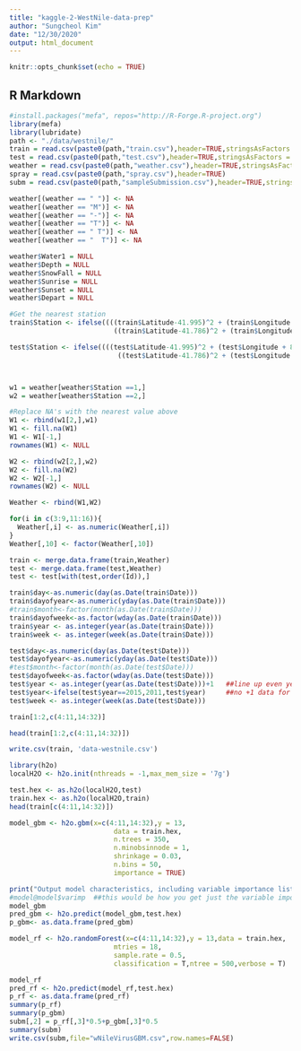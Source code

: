 ```yaml
---
title: "kaggle-2-WestNile-data-prep"
author: "Sungcheol Kim"
date: "12/30/2020"
output: html_document
---
```


```r
knitr::opts_chunk$set(echo = TRUE)
```

## R Markdown

```r
#install.packages("mefa", repos="http://R-Forge.R-project.org")
library(mefa)
library(lubridate)
path <- "./data/westnile/"
train = read.csv(paste0(path,"train.csv"),header=TRUE,stringsAsFactors = T)
test = read.csv(paste0(path,"test.csv"),header=TRUE,stringsAsFactors = T)
weather = read.csv(paste0(path,"weather.csv"),header=TRUE,stringsAsFactors = T)
spray = read.csv(paste0(path,"spray.csv"),header=TRUE)
subm = read.csv(paste0(path,"sampleSubmission.csv"),header=TRUE,stringsAsFactors = F)

weather[(weather == " ")] <- NA
weather[(weather == "M")] <- NA
weather[(weather == "-")] <- NA
weather[(weather == "T")] <- NA
weather[(weather == " T")] <- NA
weather[(weather == "  T")] <- NA

weather$Water1 = NULL
weather$Depth = NULL
weather$SnowFall = NULL
weather$Sunrise = NULL
weather$Sunset = NULL
weather$Depart = NULL

#Get the nearest station
train$Station <- ifelse((((train$Latitude-41.995)^2 + (train$Longitude + 87.933)^2) < 
                          ((train$Latitude-41.786)^2 + (train$Longitude + 87.752)^2)),1,2)

test$Station <- ifelse((((test$Latitude-41.995)^2 + (test$Longitude + 87.933)^2) < 
                           ((test$Latitude-41.786)^2 + (test$Longitude + 87.752)^2)),1,2)



w1 = weather[weather$Station ==1,]
w2 = weather[weather$Station ==2,]

#Replace NA's with the nearest value above
W1 <- rbind(w1[2,],w1)
W1 <- fill.na(W1) 
W1 <- W1[-1,]
rownames(W1) <- NULL

W2 <- rbind(w2[2,],w2)
W2 <- fill.na(W2) 
W2 <- W2[-1,]
rownames(W2) <- NULL

Weather <- rbind(W1,W2)

for(i in c(3:9,11:16)){
  Weather[,i] <- as.numeric(Weather[,i])
}
Weather[,10] <- factor(Weather[,10])
```

```r
train <- merge.data.frame(train,Weather)
test <- merge.data.frame(test,Weather)
test <- test[with(test,order(Id)),]

train$day<-as.numeric(day(as.Date(train$Date)))
train$dayofyear<-as.numeric(yday(as.Date(train$Date))) 
#train$month<-factor(month(as.Date(train$Date)))
train$dayofweek<-as.factor(wday(as.Date(train$Date)))
train$year <- as.integer(year(as.Date(train$Date))) 
train$week <- as.integer(week(as.Date(train$Date)))

test$day<-as.numeric(day(as.Date(test$Date)))
test$dayofyear<-as.numeric(yday(as.Date(test$Date)))
#test$month<-factor(month(as.Date(test$Date)))
test$dayofweek<-as.factor(wday(as.Date(test$Date)))
test$year <- as.integer(year(as.Date(test$Date)))+1   ##line up even years with odd
test$year<-ifelse(test$year==2015,2011,test$year)     ##no +1 data for 2014 (2015); weather looked more like 2011
test$week <- as.integer(week(as.Date(test$Date)))
```

```r
train[1:2,c(4:11,14:32)]
```

```r
head(train[1:2,c(4:11,14:32)])

write.csv(train, 'data-westnile.csv')
```

```r
library(h2o)
localH2O <- h2o.init(nthreads = -1,max_mem_size = '7g')

test.hex <- as.h2o(localH2O,test)
train.hex <- as.h2o(localH2O,train)
head(train[c(4:11,14:32)])
```

```r
model_gbm <- h2o.gbm(x=c(4:11,14:32),y = 13,
                          data = train.hex,
                          n.trees = 350,
                          n.minobsinnode = 1,
                          shrinkage = 0.03,
                          n.bins = 50,
                          importance = TRUE)

print("Output model characteristics, including variable importance list and training accuracy")
#model@model$varimp  ##this would be how you get just the variable importance; the following "model" shows everything
model_gbm
pred_gbm <- h2o.predict(model_gbm,test.hex)
p_gbm<- as.data.frame(pred_gbm)

model_rf <- h2o.randomForest(x=c(4:11,14:32),y = 13,data = train.hex,
                          mtries = 18,
                          sample.rate = 0.5,
                          classification = T,ntree = 500,verbose = T)

model_rf
pred_rf <- h2o.predict(model_rf,test.hex)
p_rf <- as.data.frame(pred_rf)
summary(p_rf)
summary(p_gbm)
subm[,2] = p_rf[,3]*0.5+p_gbm[,3]*0.5
summary(subm)
write.csv(subm,file="wNileVirusGBM.csv",row.names=FALSE)
```

